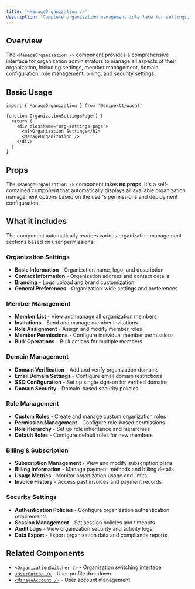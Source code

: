 ```yaml
---
title: '<ManageOrganization />'
description: 'Complete organization management interface for settings, members, domains, roles, billing, and security'
---
```


## Overview

The `<ManageOrganization />` component provides a comprehensive interface for organization administrators to manage all aspects of their organization, including settings, member management, domain configuration, role management, billing, and security settings.

## Basic Usage

```tsx
import { ManageOrganization } from '@snipextt/wacht'

function OrganizationSettingsPage() {
  return (
    <div className="org-settings-page">
      <h1>Organization Settings</h1>
      <ManageOrganization />
    </div>
  )
}
```

## Props

The `<ManageOrganization />` component takes **no props**. It's a self-contained component that automatically displays all available organization management options based on the user's permissions and deployment configuration.

## What it includes

The component automatically renders various organization management sections based on user permissions:

### Organization Settings
- **Basic Information** - Organization name, logo, and description
- **Contact Information** - Organization address and contact details
- **Branding** - Logo upload and brand customization
- **General Preferences** - Organization-wide settings and preferences

### Member Management
- **Member List** - View and manage all organization members
- **Invitations** - Send and manage member invitations
- **Role Assignment** - Assign and modify member roles
- **Member Permissions** - Configure individual member permissions
- **Bulk Operations** - Bulk actions for multiple members

### Domain Management
- **Domain Verification** - Add and verify organization domains
- **Email Domain Settings** - Configure email domain restrictions
- **SSO Configuration** - Set up single sign-on for verified domains
- **Domain Security** - Domain-based security policies

### Role Management
- **Custom Roles** - Create and manage custom organization roles
- **Permission Management** - Configure role-based permissions
- **Role Hierarchy** - Set up role inheritance and hierarchies
- **Default Roles** - Configure default roles for new members

### Billing & Subscription
- **Subscription Management** - View and modify subscription plans
- **Billing Information** - Manage payment methods and billing details
- **Usage Metrics** - Monitor organization usage and limits
- **Invoice History** - Access past invoices and payment records

### Security Settings
- **Authentication Policies** - Configure organization authentication requirements
- **Session Management** - Set session policies and timeouts
- **Audit Logs** - View organization security and activity logs
- **Data Export** - Export organization data and compliance reports

## Related Components

- [`<OrganizationSwitcher />`](/components/organization-switcher) - Organization switching interface
- [`<UserButton />`](/components/user-button) - User profile dropdown
- [`<ManageAccount />`](/components/manage-account) - User account management